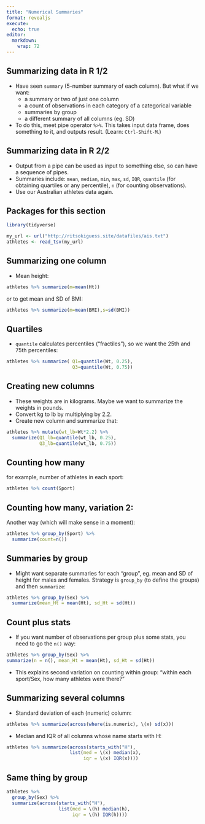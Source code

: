 ```yaml
---
title: "Numerical Summaries"
format: revealjs
execute:
  echo: true
editor: 
  markdown: 
    wrap: 72
---
```



## Summarizing data in R 1/2
- Have seen `summary` (5-number summary of each column). But what
if we want:
  - a summary or two of just one column
  - a count of observations in each category of a categorical variable
  - summaries by group
  - a different summary of all columns (eg. SD)
- To do this, meet pipe operator `%>%`. This takes input data frame,
does something to it, and outputs result. (Learn: `Ctrl-Shift-M`.) 

## Summarizing data in R 2/2

- Output from a pipe can be used as input to something else, so can
have a sequence of pipes.
- Summaries include: `mean`, `median`, `min`, `max`, `sd`, `IQR`, `quantile` (for
obtaining quartiles or any percentile), `n` (for counting observations).
- Use our Australian athletes data again.

## Packages for this section

```r
library(tidyverse)
```

```r
my_url <- url("http://ritsokiguess.site/datafiles/ais.txt")
athletes <- read_tsv(my_url)
```


## Summarizing one column
- Mean height: 

```r
athletes %>% summarize(m=mean(Ht))
```

or to get mean and SD of BMI:

```r
athletes %>% summarize(m=mean(BMI),s=sd(BMI))
```

## Quartiles

- `quantile` calculates percentiles ("fractiles"), so we want the 25th and 75th
percentiles:


```r
athletes %>% summarize( Q1=quantile(Wt, 0.25),
                        Q3=quantile(Wt, 0.75))
```

## Creating new columns

- These weights are in kilograms. Maybe we want to summarize the
weights in pounds.
- Convert kg to lb by multiplying by 2.2.
- Create new column and summarize that: 

```r
athletes %>% mutate(wt_lb=Wt*2.2) %>%
  summarize(Q1_lb=quantile(wt_lb, 0.25),
            Q3_lb=quantile(wt_lb, 0.75))
```

## Counting how many
for example, number of athletes in
each sport: 

```r
athletes %>% count(Sport)
```

## Counting how many, variation 2:

Another way (which will make sense
in a moment):

\small
```r
athletes %>% group_by(Sport) %>%
  summarize(count=n())
```
\normalsize

## Summaries by group
- Might want separate summaries for each “group”, eg. mean and SD
of height for males and females. Strategy is `group_by` (to define the
groups) and then `summarize`: 

```r
athletes %>% group_by(Sex) %>% 
  summarize(mean_Ht = mean(Ht), sd_Ht = sd(Ht))
```

## Count plus stats

- If you want number of observations per group plus some stats, you need to
go the `n()` way:

```r
athletes %>% group_by(Sex) %>%
summarize(n = n(), mean_Ht = mean(Ht), sd_Ht = sd(Ht))
```

- This explains second variation on counting within group: “within each
sport/Sex, how many athletes were there?”

## Summarizing several columns

- Standard deviation of each (numeric) column: 

```r
athletes %>% summarize(across(where(is.numeric), \(x) sd(x))) 
```

- Median and IQR of all columns whose name starts with H: 

\small
```r
athletes %>% summarize(across(starts_with("H"),
                       list(med = \(x) median(x), 
                            iqr = \(x) IQR(x))))
```
\normalsize


## Same thing by group

```r
athletes %>% 
  group_by(Sex) %>% 
  summarize(across(starts_with("H"), 
                   list(med = \(h) median(h), 
                        iqr = \(h) IQR(h))))
```


